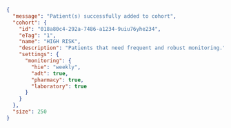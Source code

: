 ```json
{
  "message": "Patient(s) successfully added to cohort",
  "cohort": {
    "id": "018a80c4-292a-7486-a1234-9uiu76yhe234",
    "eTag": "1",
    "name": "HIGH RISK",
    "description": "Patients that need frequent and robust monitoring.",
    "settings": {
      "monitoring": {
        "hie": "weekly",
        "adt": true,
        "pharmacy": true,
        "laboratory": true
      }
    }
  },
  "size": 250
}
```
